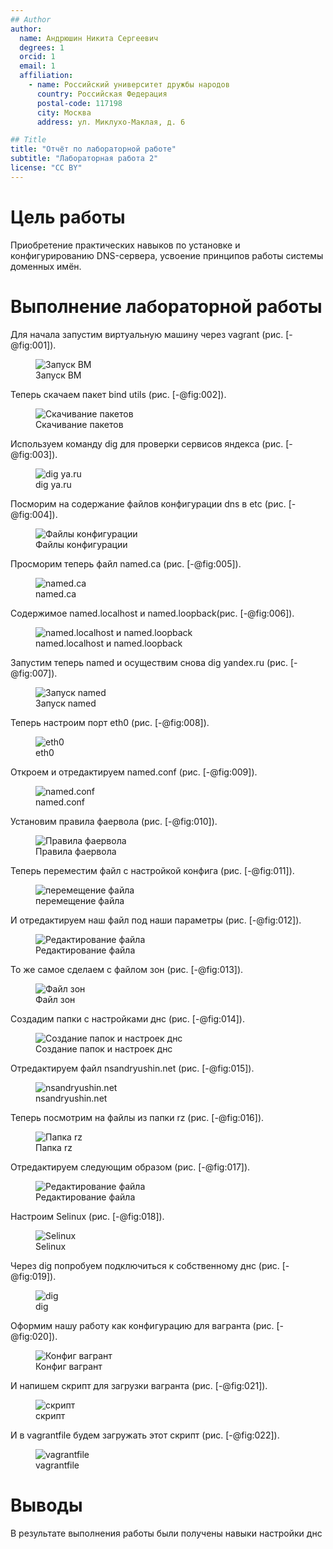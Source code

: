 ```yaml
---
## Author
author:
  name: Андрюшин Никита Сергеевич
  degrees: 1
  orcid: 1
  email: 1
  affiliation:
    - name: Российский университет дружбы народов
      country: Российская Федерация
      postal-code: 117198
      city: Москва
      address: ул. Миклухо-Маклая, д. 6

## Title
title: "Отчёт по лабораторной работе"
subtitle: "Лабораторная работа 2"
license: "CC BY"
---
```


# Цель работы

Приобретение практических навыков по установке и конфигурированию DNS-сервера, усвоение принципов работы системы доменных имён.

# Выполнение лабораторной работы

Для начала запустим виртуальную машину через vagrant (рис. [-@fig:001]).

![Запуск ВМ](image/1.png){#fig:001}

Теперь скачаем пакет bind utils (рис. [-@fig:002]).

![Скачивание пакетов](image/2.png){#fig:002}

Используем команду dig для проверки сервисов яндекса (рис. [-@fig:003]).

![dig ya.ru](image/3.png){#fig:003}

Посморим на содержание файлов конфигурации dns в etc (рис. [-@fig:004]).

![Файлы конфигурации](image/4.png){#fig:004}

Просморим теперь файл named.ca (рис. [-@fig:005]).

![named.ca](image/5.png){#fig:005}

Содержимое named.localhost и named.loopback(рис. [-@fig:006]).

![named.localhost и named.loopback](image/6.png){#fig:006}

Запустим теперь named и осуществим снова dig yandex.ru (рис. [-@fig:007]).

![Запуск named](image/7.png){#fig:007}

Теперь настроим порт eth0 (рис. [-@fig:008]).

![eth0](image/8.png){#fig:008}

Откроем и отредактируем named.conf (рис. [-@fig:009]).

![named.conf](image/9.png){#fig:009}

Установим правила фаервола (рис. [-@fig:010]).

![Правила фаервола](image/10.png){#fig:010}

Теперь переместим файл с настройкой конфига (рис. [-@fig:011]).

![перемещение файла](image/11.png){#fig:011}

И отредактируем наш файл под наши параметры (рис. [-@fig:012]).

![Редактирование файла](image/12.png){#fig:012}

То же самое сделаем с файлом зон (рис. [-@fig:013]).

![Файл зон](image/13.png){#fig:013}

Создадим папки с настройками днс (рис. [-@fig:014]).

![Создание папок и настроек днс](image/14.png){#fig:014}

Отредактируем файл nsandryushin.net (рис. [-@fig:015]).

![nsandryushin.net](image/15.png){#fig:015}

Теперь посмотрим на файлы из папки rz (рис. [-@fig:016]).

![Папка rz](image/16.png){#fig:016}

Отредактируем следующим образом (рис. [-@fig:017]).

![Редактирование файла](image/17.png){#fig:017}

Настроим Selinux (рис. [-@fig:018]).

![Selinux](image/18.png){#fig:018}

Через dig попробуем подключиться к собственному днс (рис. [-@fig:019]).

![dig](image/19.png){#fig:019}

Оформим нашу работу как конфигурацию для вагранта (рис. [-@fig:020]).

![Конфиг вагрант](image/20.png){#fig:020}

И напишем скрипт для загрузки вагранта (рис. [-@fig:021]).

![скрипт](image/21.png){#fig:021}

И в vagrantfile будем загружать этот скрипт (рис. [-@fig:022]).

![vagrantfile](image/22.png){#fig:022}

# Выводы

В результате выполнения работы были получены навыки настройки днс
